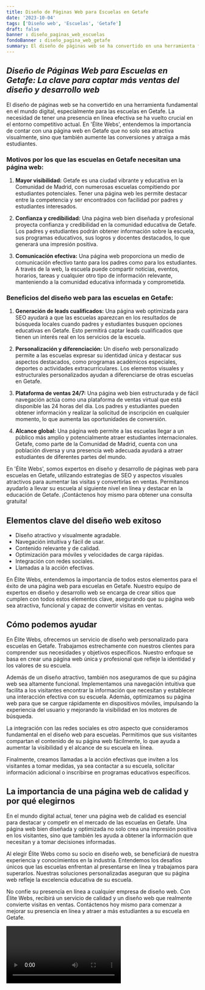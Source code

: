 ```yaml
---
title: Diseño de Páginas Web para Escuelas en Getafe
date: '2023-10-04'
tags: ['Diseño web', 'Escuelas', 'Getafe']
draft: false
banner : diseño_paginas_web_escuelas
fondoBanner : diseño_pagina_web_getafe
summary: El diseño de páginas web se ha convertido en una herramienta fundamental en el mundo digital, especialmente para las escuelas en Getafe. La necesidad de tener una presencia en línea efectiva se ha vuelto crucial en el entorno competitivo actual. En 'Élite Webs', entendemos la importancia de contar con una página web en Getafe que no solo sea atractiva visualmente, sino que también aumente las conversiones y atraiga a más estudiantes.
---
```


## _Diseño de Páginas Web para Escuelas en Getafe: La clave para captar más ventas del diseño y desarrollo web_

El diseño de páginas web se ha convertido en una herramienta fundamental en el mundo digital, especialmente para las escuelas en Getafe. La necesidad de tener una presencia en línea efectiva se ha vuelto crucial en el entorno competitivo actual. En 'Élite Webs', entendemos la importancia de contar con una página web en Getafe que no solo sea atractiva visualmente, sino que también aumente las conversiones y atraiga a más estudiantes.

### Motivos por los que las escuelas en Getafe necesitan una página web:

1. **Mayor visibilidad:** Getafe es una ciudad vibrante y educativa en la Comunidad de Madrid, con numerosas escuelas compitiendo por estudiantes potenciales. Tener una página web les permite destacar entre la competencia y ser encontrados con facilidad por padres y estudiantes interesados.

2. **Confianza y credibilidad:** Una página web bien diseñada y profesional proyecta confianza y credibilidad en la comunidad educativa de Getafe. Los padres y estudiantes podrán obtener información sobre la escuela, sus programas educativos, sus logros y docentes destacados, lo que generará una impresión positiva.

3. **Comunicación efectiva:** Una página web proporciona un medio de comunicación efectivo tanto para los padres como para los estudiantes. A través de la web, la escuela puede compartir noticias, eventos, horarios, tareas y cualquier otro tipo de información relevante, manteniendo a la comunidad educativa informada y comprometida.

### Beneficios del diseño web para las escuelas en Getafe:

1. **Generación de leads cualificados:** Una página web optimizada para SEO ayudará a que las escuelas aparezcan en los resultados de búsqueda locales cuando padres y estudiantes busquen opciones educativas en Getafe. Esto permitirá captar leads cualificados que tienen un interés real en los servicios de la escuela.

2. **Personalización y diferenciación:** Un diseño web personalizado permite a las escuelas expresar su identidad única y destacar sus aspectos destacados, como programas académicos especiales, deportes o actividades extracurriculares. Los elementos visuales y estructurales personalizados ayudan a diferenciarse de otras escuelas en Getafe.

3. **Plataforma de ventas 24/7:** Una página web bien estructurada y de fácil navegación actúa como una plataforma de ventas virtual que está disponible las 24 horas del día. Los padres y estudiantes pueden obtener información y realizar la solicitud de inscripción en cualquier momento, lo que aumenta las oportunidades de conversión.

4. **Alcance global:** Una página web permite a las escuelas llegar a un público más amplio y potencialmente atraer estudiantes internacionales. Getafe, como parte de la Comunidad de Madrid, cuenta con una población diversa y una presencia web adecuada ayudará a atraer estudiantes de diferentes partes del mundo.

En 'Élite Webs', somos expertos en diseño y desarrollo de páginas web para escuelas en Getafe, utilizando estrategias de SEO y aspectos visuales atractivos para aumentar las visitas y convertirlas en ventas. Permítanos ayudarlo a llevar su escuela al siguiente nivel en línea y destacar en la educación de Getafe. ¡Contáctenos hoy mismo para obtener una consulta gratuita!

<GifSeo />

<Cta />

## Elementos clave del diseño web exitoso

- Diseño atractivo y visualmente agradable.
- Navegación intuitiva y fácil de usar.
- Contenido relevante y de calidad.
- Optimización para móviles y velocidades de carga rápidas.
- Integración con redes sociales.
- Llamadas a la acción efectivas.

En Élite Webs, entendemos la importancia de todos estos elementos para el éxito de una página web para escuelas en Getafe. Nuestro equipo de expertos en diseño y desarrollo web se encarga de crear sitios que cumplen con todos estos elementos clave, asegurando que su página web sea atractiva, funcional y capaz de convertir visitas en ventas.

## Cómo podemos ayudar

En Élite Webs, ofrecemos un servicio de diseño web personalizado para escuelas en Getafe. Trabajamos estrechamente con nuestros clientes para comprender sus necesidades y objetivos específicos. Nuestro enfoque se basa en crear una página web única y profesional que refleje la identidad y los valores de su escuela.

Además de un diseño atractivo, también nos aseguramos de que su página web sea altamente funcional. Implementamos una navegación intuitiva que facilita a los visitantes encontrar la información que necesitan y establecer una interacción efectiva con su escuela. Además, optimizamos su página web para que se cargue rápidamente en dispositivos móviles, impulsando la experiencia del usuario y mejorando la visibilidad en los motores de búsqueda.

La integración con las redes sociales es otro aspecto que consideramos fundamental en el diseño web para escuelas. Permitimos que sus visitantes compartan el contenido de su página web fácilmente, lo que ayuda a aumentar la visibilidad y el alcance de su escuela en línea.

Finalmente, creamos llamadas a la acción efectivas que inviten a los visitantes a tomar medidas, ya sea contactar a su escuela, solicitar información adicional o inscribirse en programas educativos específicos.

## La importancia de una página web de calidad y por qué elegirnos

En el mundo digital actual, tener una página web de calidad es esencial para destacar y competir en el mercado de las escuelas en Getafe. Una página web bien diseñada y optimizada no solo crea una impresión positiva en los visitantes, sino que también les ayuda a obtener la información que necesitan y a tomar decisiones informadas.

Al elegir Élite Webs como su socio en diseño web, se beneficiará de nuestra experiencia y conocimientos en la industria. Entendemos los desafíos únicos que las escuelas enfrentan al presentarse en línea y trabajamos para superarlos. Nuestras soluciones personalizadas aseguran que su página web refleje la excelencia educativa de su escuela.

No confíe su presencia en línea a cualquier empresa de diseño web. Con Élite Webs, recibirá un servicio de calidad y un diseño web que realmente convierte visitas en ventas. Contáctenos hoy mismo para comenzar a mejorar su presencia en línea y atraer a más estudiantes a su escuela en Getafe.

<Video />

<CtaBot job='Escuelas' city='Getafe'/>

<Gmaps query='Getafe+españa+maps' />